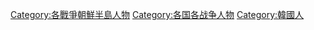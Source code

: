 [[Category:各戰爭朝鮮半島人物|Category:各戰爭朝鮮半島人物]]
[[Category:各国各战争人物|Category:各国各战争人物]]
[[Category:韓國人|Category:韓國人]]